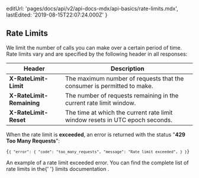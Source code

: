 
  editUrl: 'pages/docs/api/v2/api-docs-mdx/api-basics/rate-limits.mdx',
  lastEdited: '2019-08-15T22:07:24.000Z'
}

## Rate Limits

We limit the number of calls you can make over a certain period of time.
Rate limits vary and are specified by the following header in all responses:

| Header                                                   | Description                                                                  |
| -------------------------------------------------------- | ---------------------------------------------------------------------------- |
| **<RequestHeader>X-RateLimit-Limit</RequestHeader>**     | The maximum number of requests that the consumer is permitted to make.       |
| **<RequestHeader>X-RateLimit-Remaining</RequestHeader>** | The number of requests remaining in the current rate limit window.           |
| **<RequestHeader>X-RateLimit-Reset</RequestHeader>**     | The time at which the current rate limit window resets in UTC epoch seconds. |

When the rate limit is **exceeded**, an error is returned with the
status "**429 Too Many Requests**":

<Example>

<Code lang="json">{`{
  "error": {
    "code": "too_many_requests",
    "message": "Rate limit exceeded",
  }
}`}</Code>
<Caption>An example of a rate limit exceeded error.</Caption>
</Example>

<Note>
  You can find the complete list of rate limits in the{' '}
  <GenericLink href="/docs/v2/advanced/platform/limits/">
    limits documentation
  </GenericLink>
  .
</Note>
